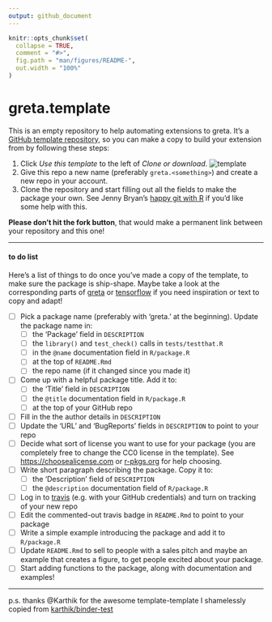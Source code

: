```yaml
---
output: github_document
---
```


<!-- README.md is generated from README.Rmd. Please edit that file -->

```r
knitr::opts_chunk$set(
  collapse = TRUE,
  comment = "#>",
  fig.path = "man/figures/README-",
  out.width = "100%"
)
```
# greta.template

<!-- badges: start -->
<!-- once you've signed into travis and set it to wath your new repository, you can edit the following badges to point to your repo -->
<!-- [![Build Status](https://travis-ci.org/greta-dev/greta.template.svg?branch=master)](https://travis-ci.org/<user>/<repo>) -->
<!-- badges: end -->

This is an empty repository to help automating extensions to greta. It's a [GitHub template repository](https://github.blog/2019-06-06-generate-new-repositories-with-repository-templates/), so you can make a copy to build your extension from by following these steps:

 1. Click *Use this template* to the left of *Clone or download*.
 ![template](https://i.imgur.com/TcLpIvM.png)
 1. Give this repo a new name (preferably `greta.<something>`) and create a new repo in your account.
 1. Clone the repository and start filling out all the fields to make the package your own. See Jenny Bryan's [happy git with R](https://happygitwithr.com/push-pull-github.html) if you'd like some help with this.

**Please don't hit the fork button**, that would make a permanent link between your repository and this one!

---

#### to do list

Here's a list of things to do once you've made a copy of the template, to make sure the package is ship-shape. Maybe take a look at the corresponding parts of [greta](https://github.com/greta-dev/greta) or [tensorflow](https://github.com/rstudio/tensorflow) if you need inspiration or text to copy and adapt!

 - [ ] Pick a package name (preferably with 'greta.' at the beginning). Update the package name in:
    - [ ] the 'Package' field in  `DESCRIPTION`
    - [ ] the `library()` and `test_check()` calls in `tests/testthat.R`
    - [ ] in the `@name` documentation field in `R/package.R`
    - [ ] at the top of `README.Rmd`
    - [ ] the repo name (if it changed since you made it)
 - [ ] Come up with a helpful package title. Add it to:
    - [ ] the 'Title' field in `DESCRIPTION`
    - [ ] the `@title` documentation field in `R/package.R`
    - [ ] at the top of your GitHub repo 
 - [ ] Fill in the the author details in `DESCRIPTION`
 - [ ] Update the 'URL' and 'BugReports' fields in `DESCRIPTION` to point to your repo
 - [ ] Decide what sort of license you want to use for your package (you are completely free to change the CC0 license in the template). See [https://choosealicense.com]() or  [r-pkgs.org](https://r-pkgs.org/description.html#license) for help choosing.
 - [ ] Write short paragraph describing the package. Copy it to:
    - [ ] the 'Description' field of `DESCRIPTION`
    - [ ] the `@description` documentation field of `R/package.R` 
 - [ ] Log in to [travis](https://travis-ci.org) (e.g. with your GitHub credentials) and turn on tracking of your new repo
 - [ ] Edit the commented-out travis badge in `README.Rmd` to point to your package
 - [ ] Write a simple example introducing the package and add it to `R/package.R`
 - [ ] Update `README.Rmd` to sell to people with a sales pitch and maybe an example that creates a figure, to get people excited about your package.
 - [ ] Start adding functions to the package, along with documentation and examples!
 
---

p.s. thanks @Karthik for the awesome template-template I shamelessly copied from [karthik/binder-test](https://github.com/karthik/binder-test)
